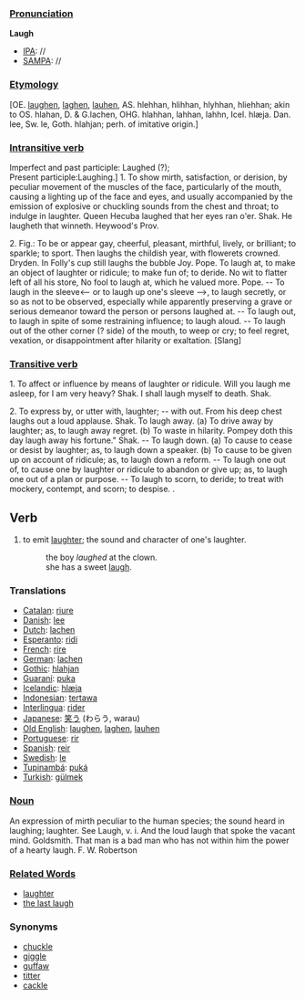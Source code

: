 ===[[Pronunciation]]===

'''Laugh'''
*[[IPA]]: //
*[[SAMPA]]: //

===[[Etymology]]===

[OE. [[laughen]], [[laghen]], [[lauhen]], AS. hlehhan, hlihhan, hlyhhan, hliehhan; akin to OS. hlahan, D. & G.lachen, OHG. hlahhan, lahhan, lahhn, Icel. hlæja. Dan. lee, Sw. le, Goth. hlahjan; perh. of imitative origin.]
===[[Intransitive verb]]===

Imperfect and past participle: Laughed (?); <br>
Present participle:Laughing.] 
1. To show mirth, satisfaction, or derision, by peculiar movement of the muscles of the face, particularly of the mouth, causing a lighting up of the face and eyes, and usually accompanied by the emission of explosive or chuckling sounds from the chest and throat; to indulge in laughter.
Queen Hecuba laughed that her eyes ran o'er. Shak.
He laugheth that winneth. Heywood's Prov.

2. Fig.: To be or appear gay, cheerful, pleasant, mirthful, lively, or brilliant; to sparkle; to sport.
Then laughs the childish year, with flowerets crowned. Dryden.
In Folly's cup still laughs the bubble Joy. Pope. To laugh at, to make an object of laughter or ridicule; to make fun of; to deride.
No wit to flatter left of all his store, No fool to laugh at, which he valued more. Pope. -- To laugh in the sleeve<-- or to laugh up one's sleeve -->, to laugh secretly, or so as not to be observed, especially while apparently preserving a grave or serious demeanor toward the person or persons laughed at. -- To laugh out, to laugh in spite of some restraining influence; to laugh aloud. -- To laugh out of the other corner (? side) of the mouth, to weep or cry; to feel regret, vexation, or disappointment after hilarity or exaltation. [Slang]

===[[Transitive verb]]===

1. To affect or influence by means of laughter or ridicule.
Will you laugh me asleep, for I am very heavy? Shak.
I shall laugh myself to death. Shak.

2. To express by, or utter with, laughter; -- with out.
From his deep chest laughs out a loud applause. Shak. To laugh away. (a) To drive away by laughter; as, to laugh away regret. (b) To waste in hilarity. Pompey doth this day laugh away his fortune." Shak. -- To laugh down. (a) To cause to cease or desist by laughter; as, to laugh down a speaker. (b) To cause to be given up on account of ridicule; as, to laugh down a reform. -- To laugh one out of, to cause one by laughter or ridicule to abandon or give up; as, to laugh one out of a plan or purpose. -- To laugh to scorn, to deride; to treat with mockery, contempt, and scorn; to despise.
.

==Verb==
#to emit [[laughter]]; the sound and character of one's laughter.
#:the boy ''laughed'' at the clown.
#:she has a sweet [[laugh]].

===Translations===
*[[Catalan]]: [[riure]]
*[[Danish]]: [[lee]]
*[[Dutch]]: [[lachen]]
*[[Esperanto]]: [[ridi]]
*[[French]]: [[rire]]
*[[German]]: [[lachen]]
*[[Gothic]]: [[hlahjan]]
*[[Guaraní]]: [[puka]]
*[[Icelandic]]: [[hlæja]]
*[[Indonesian]]: [[tawa|tertawa]]
*[[Interlingua]]: [[rider]]
*[[Japanese]]: [[笑う]] (わらう, warau)
*[[Old English]]: [[laughen]], [[laghen]], [[lauhen]]
*[[Portuguese]]: [[rir]]
*[[Spanish]]: [[reir]]
*[[Swedish]]: [[le]]
*[[Tupinambá]]: [[puká]]
*[[Turkish]]: [[gülmek]]

===[[Noun]]===

An expression of mirth peculiar to the human species; the sound heard in laughing; laughter. See Laugh, v. i.
And the loud laugh that spoke the vacant mind. Goldsmith.
That man is a bad man who has not within him the power of a hearty laugh. F. W. Robertson
===[[Related Words]]===

*[[laughter]]
*[[the last laugh]]

===Synonyms===
*[[chuckle]]
*[[giggle]]
*[[guffaw]]
*[[titter]]
*[[cackle]]